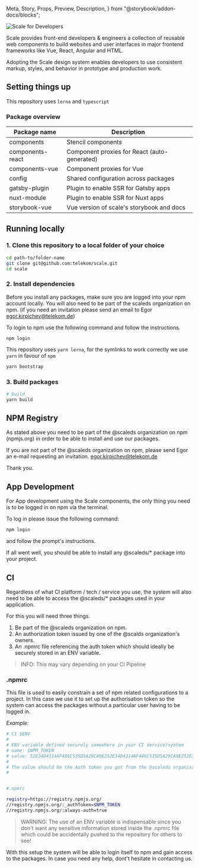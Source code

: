   Meta,
  Story,
  Props,
  Preview,
  Description,
} from "@storybook/addon-docs/blocks";

<Meta title="Getting Started/Scale for Developers" />

![Scale for Developers](/assets/1_setup/3_scale-for-developers/Scale-for-developers.png)

Scale provides front-end developers & engineers a collection of reusable web components to build websites and user interfaces in major frontend frameworks like Vue, React, Angular and HTML.

Adopting the Scale design system enables developers to use consistent markup, styles, and behavior in prototype and production work.

## Setting things up

This repository uses `lerna` and `typescript`

### Package overview
|Package name       |Description|
|---                |---|
|components         |Stencil components|
|components-react   |Component proxies for React (auto-generated)|
|components-vue     |Component proxies for Vue|
|config             |Shared configuration across packages|
|gatsby-plugin      |Plugin to enable SSR for Gatsby apps|
|nuxt-module        |Plugin to enable SSR for Nuxt apps|
|storybook-vue      |Vue version of scale's storybook and docs|

## Running locally

### 1. Clone this repository to a local folder of your choice

```bash
cd path-to/folder-name
git clone git@github.com:telekom/scale.git
cd scale
```

### 2. Install dependencies

Before you install any packages, make sure you are logged into your npm account locally.
You will also need to be part of the scaleds organization on npm.
(if you need an invitation please send an email to Egor egor.kirpichev@telekom.de)

To login to npm use the following command and follow the instructions.
```
npm login
```

This repository uses `yarn lerna`, for the symlinks to work correctly we use `yarn` in favour of `npm`

```bash
yarn bootstrap
```

### 3. Build packages

```bash
# build
yarn build
```

## NPM Registry

As stated above you need to be part of the @scaleds
organization on npm (npmjs.org) in order to be able to install and use our packages.

If you are not part of the @scaleds organization on npm, please send Egor an
e-mail requesting an invitation. egor.kirpichev@telekom.de

Thank you.

## App Development

For App development using the Scale components, the only thing you need is to be logged in on npm via the terminal.

To log in please issue the following command:

```bash
npm login
```

and follow the prompt's instructions.

If all went well, you should be able to install any @scaleds/\* package into your project.

## CI

Regardless of what CI platform / tech / service you use, the system will also
need to be able to access the @scaleds/\* packages used in your application.

For this you will need three things.

1. Be part of the @scaleds organization on npm.
2. An authorization token issued by one of the @scalds organization's owners.
3. An .npmrc file referencing the auth token which should ideally be securely stored in an ENV variable.

> INFO: This may vary depending on your CI Pipeline

### .npmrc

This file is used to easily constrain a set of npm related configurations to a project.
In this case we use it to set up the authorisation token so the system can access the packages without a particular user having to be logged in.

_Example:_

```bash
# CI $ENV
#
# ENV variable defined securely somewhere in your CI service/system
# name: $NPM_TOKEN
# value: 52E34D4314AF486C535D5A29CA9E252E34D4314AF486C535D5A29CA9E252E34D4314AF486C535D5A29CA9E2
#
# The value should be the Auth token you got from the @scaleds organisation owner!!!
#


#.npmrc

registry=https://registry.npmjs.org/
//registry.npmjs.org/:_authToken=$NPM_TOKEN
//registry.npmjs.org/:always-auth=true

```

> WARNING: The use of an ENV variable is indispensable since you don't want any sensitive information stored inside the .npmrc file which could be accidentally pushed to the repository for others to see!

With this setup the system will be able to login itself to npm and gain access to the packages.
In case you need any help, dont't hesitate in contacting us.
